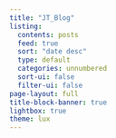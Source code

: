 ```yaml
---
title: "JT_Blog"
listing:
  contents: posts
  feed: true
  sort: "date desc"
  type: default
  categories: unnumbered
  sort-ui: false
  filter-ui: false
page-layout: full
title-block-banner: true
lightbox: true
theme: lux
---
```



